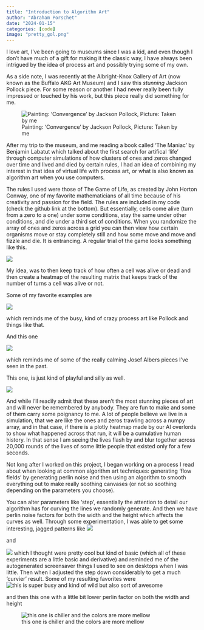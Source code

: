 ```yaml
---
title: "Introduction to Algorithm Art"
author: "Abraham Porschet"
date: "2024-01-15"
categories: [code]
image: "pretty_gol.png"
---
```


I love art, I've been going to museums since I was a kid, and even though I don't have much of a gift for making it the classic way, I have always been intrigued by the idea of process art and possibly trying some of my own.

As a side note, I was recently at the Albright-Knox Gallery of Art (now known as the Buffalo AKG Art Museum) and I saw this *stunning* Jackson Pollock piece. For some reason or another I had never really been fully impressed or touched by his work, but this piece really did something for me.

![Painting: 'Convergence' by Jackson Pollock, Picture: Taken by me](IMG_8004.JPG)

After my trip to the museum, and me reading a book called 'The Maniac' by Benjamin Labatut which talked about the first search for artifical 'life' through computer simulations of how clusters of ones and zeros changed over time and lived and died by certain rules, I had an idea of combining my interest in that idea of virtual life with process art, or what is also known as algorithm art when you use computers.

The rules I used were those of The Game of Life, as created by John Horton Conway, one of my favorite mathematicians of all time because of his creativity and passion for the field. The rules are included in my code (check the github link at the bottom). But essentially, cells come alive (turn from a zero to a one) under some conditions, stay the same under other conditions, and die under a third set of conditions. When you randomize the array of ones and zeros across a grid you can then view how certain organisms move or stay completely still and how some move and move and fizzle and die. It is entrancing. A regular trial of the game looks something like this.

![](1*5BiX8kolye4QPyyexQrogA.gif)

My idea, was to then keep track of how often a cell was alive or dead and then create a heatmap of the resulting matrix that keeps track of the number of turns a cell was alive or not.

Some of my favorite examples are

![](pretty_gol.png)

which reminds me of the busy, kind of crazy process art like Pollock and things like that.

And this one

![](albersTypeBeat.png)

which reminds me of some of the really calming Josef Albers pieces I've seen in the past.

This one, is just kind of playful and silly as well.

![](fun_gol.png)

And while I'll readily admit that these aren't the most stunning pieces of art and will never be remembered by anybody. They are fun to make and some of them carry some poignancy to me. A lot of people believe we live in a simulation, that we are like the ones and zeros trawling across a numpy array, and in that case, if there is a plotly heatmap made by our AI overlords to show what happened across that run, it will be a cumulative human history. In that sense I am seeing the lives flash by and blur together across 20,000 rounds of the lives of some little people that existed only for a few seconds.

Not long after I worked on this project, I began working on a process I read about when looking at common algorithm art techniques:
generating 'flow fields' by generating perlin noise and then using an algorithm to smooth everything out to make really soothing
canvases (or not so soothing depending on the parameters you choose).

You can alter parameters like 'step', essentially the attention to detail our algorithm has for curving the lines we randomly generate. And then we have perlin noise factors for both the width and the height which affects the curves as well. Through some experimentation, I was able to get some interesting, jagged patterns like 
![](greenlines.jpg)

and 

![](bluelines.jpg)
which I thought were pretty cool but kind of basic (which all of these experiments are a little basic and derivative) and reminded me of the autogenerated screensaver things I used to see on desktops when I was little. 
Then when I adjusted the step down considerably to get a much 'curvier' result. Some of my resulting favorites were
![this is super busy and kind of wild but also sort of awesome](yellowbluegreenbusy.jpg)

and then this one with a little bit lower perlin factor on both the width and height

![this one is chiller and the colors are more mellow](purplebluesparse.jpg)
